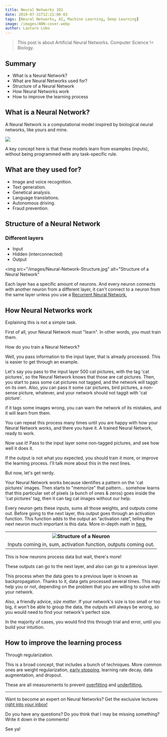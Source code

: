 ```yaml
---
title: Neural Networks 101
date: 2019-07-31T12:21:00-03
tags: [Neural Networks, AI, Machine Learning, Deep Learning]
image: /images/ANN-cover.webp
author: Lautaro Lobo
---
```


> This post is about Artificial Neural Networks. Computer Science != Biology.

## Summary

- What is a Neural Network?
- What are Neural Networks used for?
- Structure of a Neural Network
- How Neural Networks work
- How to improve the learning process

## What is a Neural Network?

A Neural Network is a computational model inspired by biological neural networks, like yours and mine.

![](/images/ANN-comparison.png)

A key concept here is that these models learn from examples (inputs), without being programmed with any task-specific rule.

## What are they used for?

- Image and voice recognition.
- Text generation.
- Genetical analysis.
- Language translations.
- Autonomous driving.
- Fraud prevention.

## Structure of a Neural Network

### Different layers

- Input
- Hidden (interconnected)
- Output

<img
  src="/images/Neural-Network-Structure.jpg"
  alt="Structure of a Neural Network"
></img>

Each layer has a specific amount of neurons. And every neuron connects with another neuron from a different layer, it can't connect to a neuron from the same layer unless you use a <a href="https://towardsdatascience.com/recurrent-neural-networks-d4642c9bc7ce" target="_blank">Recurrent Neural Network.</a>

## How Neural Networks work

Explaining this is not a simple task.

First of all, your Neural Network must "learn". In other words, you must train them.

How do you train a Neural Network?

Well, you pass information to the input layer, that is already processed. This is easier to get through an example.

Let's say you pass to the input layer 500 cat pictures, with the tag 'cat pictures', so the Neural Network knows that those are cat pictures. Then, you start to pass some cat pictures not tagged, and the network will taggit on its own. Also, you can pass it some car pictures, bird pictures, a non-sense picture, whatever, and your network should not taggit with 'cat picture'.

if it tags some images wrong, you can warn the network of its mistakes, and it will learn from them.

You can repeat this process many times until you are happy with how your Neural Network works, and there you have it. A trained Neural Network, ready to work.

Now use it! Pass to the input layer some non-tagged pictures, and see how well it does it.

If the output is not what you expected, you should train it more, or improve the learning process. I'll talk more about this in the next lines.

But now, let's get nerdy.

Your Neural Network works because identifies a pattern on the 'cat pictures' images. Then starts to "memorize" that pattern... somehow learns that this particular set of pixels (a bunch of ones & zeros) goes inside the 'cat pictures' tag, then it can tag cat images without our help.

Every neuron gets these inputs, sums all those weights, and outputs come out. Before going to the next layer, this output goes through an activation function. This function adds to the output an “activation rate”, telling the next neuron much important is this data. More in-depth math in <a href="https://medium.com/coinmonks/the-mathematics-of-neural-network-60a112dd3e05" target="_blank" alt="The Mathematics of Neural Networks on Medium">here.</a>

<table>
  <tr>
    <th>
      <img src="/images/Neuron-Structure.png" alt="Structure of a Neuron"></img>
    </th>
  </tr>
  <tr>
    <td>Inputs coming in, sum, activation function, outputs coming out.</td>
  </tr>
</table>

This is how neurons process data but wait, there's more!

These outputs can go to the next layer, and also can go to a previous layer.

This process when the data goes to a previous layer is known as backpropagation. Thanks to it, data gets processed several times. This may help you or not, depending on the problem that you are willing to solve with your network.

Also, a friendly advice, _size matter_. If your network's size is too small or too big, it won't be able to group the data, the outputs will always be wrong, so you would need to find your network's perfect size.

In the majority of cases, you would find this through trial and error, until you build your intuition.

## How to improve the learning process

Through regularization.

This is a broad concept, that includes a bunch of techniques. More common ones are weight regularization, [early stopping](https://en.wikipedia.org/wiki/Early_stopping), learning rate decay, <a src="https://www.quora.com/What-is-data-augmentation-in-deep-learning" target="_blank">data augmentation,</a> and dropout.

These are all measurements to prevent <a href="https://youtu.be/DEMmkFC6IGM" target="_blank" alt="Neural Networks - Overfitting">overfitting</a> and <a href="https://youtu.be/0h8lAm5Ki5g" target="_blank" alt="Artificial Neural Networks: Underfitting">underfitting.</a>

<hr></hr>

Want to become an expert on Neural Networks? Get the exclusive lectures <a href="javascript:;" onclick="ml_webform_1427060('show')">right into your inbox!</a>

Do you have any questions? Do you think that I may be missing something? Write it down in the comments!

See ya!

<script>
  var ml_webform_1427060 = ml_account('webforms', '1427060', 'n8u0c3', 'load');
  ml_webform_1427060('animation', 'fadeIn');
</script>

<script type="application/ld+json">
\{
 "@context": "https://schema.org", 
 "@type": "BlogPosting",
 "url": "https://lautarolobo.xyz/blog/neural-networks-101",
 "mainEntityOfPage": "https://lautarolobo.xyz/blog/neural-networks-101",
 "headline": "Neural Networks 101",
 "alternativeHeadline": "A friendly introduction to Artificial Neural Networks",
 "genre": "Neural Networks", 
 "keywords": [
  "Artificial Neural Networks", 
  "Neural Networks", 
  "Computer Science", 
  "Artificial Intelligence",
  "AI",
  "Machine Learning",
  "Deep Learning"
],  
 "wordcount": "689",
 "datePublished": "2019-07-31",
 "dateCreated": "2019-07-31",
 "dateModified": "2024-06-25",
 "description": "How Artifical Neural Networks work? Well, here it is! Finally!",
 "isFamilyFriendly": "true",
 "image": "https://lautarolobo.xyz/images/ANN-cover-d2927098.jpg",
 "publisher": \{
  "@type": "Organization",
  "name": "Lautaro Jordan Lobo Ravarotto",
  "url": "https://lautarolobo.xyz",
  "logo": \{  
   "@type": "ImageObject",
   "author": "Lautaro Jordan Lobo Ravarotto",
   "url": "https://lautarolobo.xyz/images/100px-3211424c.jpg"
   }
  },
 "author": \{
  "@type": "Person",
  "name": "Lautaro Jordan Lobo Ravarotto",
  "url": "https://lautarolobo.xyz",
  "email": "contact@lautarolobo.xyz",
  "birthDate": "2000-04-12",
  "gender": "male",
  "nationality": "Argentina",
  "alumniOf": \{
   "@type": "CollegeOrUniversity",
   "legalName": "National University of Córdoba",
   "sameAs": "https://en.wikipedia.org/wiki/National_University_of_C%C3%B3rdoba",
   "location": \{
    "@type": "Place",
    "sameAs": "http://unc.edu.ar",
    "name": "National University of Córdoba",
    "address": \{
      "@type": "PostalAddress",
      "streetAddress": "Av. Haya de la Torre s/n",
      "addressCountry": "Argentina",
      "addressLocality": "Córdoba",
      "postalCode": "5000" 
      }
     }
    }
   },
 "creator": \{
  "@type": "Person",
  "name": "Lautaro Jordan Lobo Ravarotto",
  "url": "https://lautarolobo.xyz",
  "email": "contact@lautarolobo.xyz",
  "birthDate": "2000-04-12",
  "gender": "male",
  "nationality": "Argentina",
  "alumniOf": \{
   "@type": "CollegeOrUniversity",
   "legalName": "National University of Córdoba",
   "sameAs": "https://en.wikipedia.org/wiki/National_University_of_C%C3%B3rdoba",
   "location": \{
    "@type": "Place",
    "sameAs": "http://unc.edu.ar",
    "name": "National University of Córdoba",
    "address": \{
      "@type": "PostalAddress",
      "streetAddress": "Av. Haya de la Torre s/n",
      "addressCountry": "Argentina",
      "addressLocality": "Córdoba",
      "postalCode": "5000" 
      }
     }
    }   
   }
  }
 }
},
</script>
